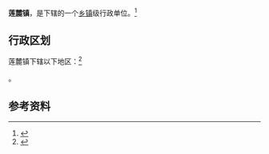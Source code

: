 {{中国乡级行政区|62/29/22/104/000}}

'''莲麓镇'''，是{{PRC admin/fullname|62/29/22/104/000|3}}下辖的一个[[乡镇|乡镇]]级行政单位。<ref>{{PRC admin/ref sgc|{{PRC admin/parent|62/29/22/104/000}}}}</ref>

== 行政区划 ==

莲麓镇下辖以下地区：<ref>{{PRC admin/ref sgc|62/29/22/104/000}}</ref>

{{PRC admin/children|62/29/22/104/000}}。

== 参考资料 ==

{{reflist}}

{{行政区划小作品}}
{{PRC admin/navcat|62/29/22/104/000}}